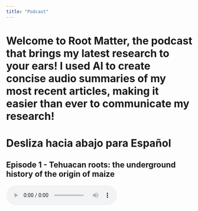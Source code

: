 ```yaml
---
title: "Podcast"
---
```


<head>
<script async src="https://www.googletagmanager.com/gtag/js?id=G-ERV5WXQZ44"></script>
<script>
  window.dataLayer = window.dataLayer || [];
  function gtag(){dataLayer.push(arguments);}
  gtag('js', new Date());

  gtag('config', 'G-ERV5WXQZ44');
</script>
</head> 

# Welcome to **Root Matter**, the podcast that brings my latest research to your ears! I used AI to create concise audio summaries of my most recent articles, making it easier than ever to communicate my research!
# Desliza hacia abajo para **Español**

##
## **Episode 1 - Tehuacan roots: the underground history of the origin of maize**

<audio controls>
  <source src="Episode1_English.wav" type="audio/wav">
  Your browser does not support the audio element.
</audio>

##
## **Episode 2 - Efficient roots: less nitrogen, more maize!**

<audio controls>
  <source src="Episode2_English.wav" type="audio/wav">
  Your browser does not support the audio element.
</audio>

##
## **Episode 3 - The Journey of Maize to Peru**

<audio controls>
  <source src="Episode3_English.wav" type="audio/wav">
  Your browser does not support the audio element.
</audio>

##
## **Episode 4 - The Power of Thick Roots: How Maize Cell Walls Fight Drought**

<audio controls>
  <source src="Episode4_English.wav" type="audio/wav">
  Your browser does not support the audio element.
</audio>

##
## **Episode 5 - Back to the future: simulations of the past to understand modern maize**

<audio controls>
  <source src="Episode5_English.wav" type="audio/wav">
  Your browser does not support the audio element.
</audio>

##
## **Episode 6 - The root cortex of the Poaceae: a diverse, dynamic, and dispensable tissue**

<audio controls>
  <source src="Episode6_English.wav" type="audio/wav">
  Your browser does not support the audio element.
</audio>

##
## **Episode 7 - Simulating Success Belowground: Engineering Maize Roots for Stress Adaptation**

<audio controls>
  <source src="Episode7_English.wav" type="audio/wav">
  Your browser does not support the audio element.
</audio>

## __________________________________________________________________
##
# Version en Español
##
# ¡Bienvenidos a **Raiz del Asunto**, el podcast que trae mis últimas investigaciones a tus oídos! ¡Usé Inteligencia Artificial para crear resúmenes de audio concisos de mis artículos más recientes, y con esto mejorar la comunicación de mi investigación!

##
## **Episodio 1 - Raíces de Tehuacán: La Historia Oculta del Maíz Antiguo**

<audio controls>
  <source src="Episode1_Espanol.wav" type="audio/wav">
  Your browser does not support the audio element.
</audio>

##
## **Episodio 2 - Raíces Eficientes: Menos Nitrógeno, Más Maíz!**

<audio controls>
  <source src="Episode2_Espanol.wav" type="audio/wav">
  Your browser does not support the audio element.
</audio>

##
## **Episodio 3 - La Travesía del Maíz hacia el Perú**

<audio controls>
  <source src="Episode3_Espanol.wav" type="audio/wav">
  Your browser does not support the audio element.
</audio>

##
## **Episodio 4 - El Poder de las Raíces Gruesas: las Paredes Celulares del Maíz ayudan contra la Sequía**

<audio controls>
  <source src="Episode4_Espanol.wav" type="audio/wav">
  Your browser does not support the audio element.
</audio>

##
## **Episodio 5 - Volver al futuro: simulaciones del pasado para entender el maiz moderno**

<audio controls>
  <source src="Episode5_Espanol.wav" type="audio/wav">
  Your browser does not support the audio element.
</audio>

##
## **Episodio 6 - El Córtex Radicular de Poaceae: Diverso, Dinámico y Prescindible**

<audio controls>
  <source src="Episode6_Espanol.wav" type="audio/wav">
  Your browser does not support the audio element.
</audio>

##
## **Episodio 7 - Simulando el Éxito Subterráneo: Diseñando Raíces de Maíz para Adaptarse al Estrés**

<audio controls>
  <source src="Episode7_Espanol.wav" type="audio/wav">
  Your browser does not support the audio element.
</audio>

<script>
document.addEventListener('DOMContentLoaded', function() {
  const audioPlayers = document.querySelectorAll('audio');

  audioPlayers.forEach(player => {
    // --- Helper para obtener el nombre del archivo de audio ---
    function getAudioSrc(p) {
      let src = 'Unknown Audio'; // Valor por defecto
      const sourceElement = p.querySelector('source');
      if (sourceElement && sourceElement.src) {
        const fullPath = sourceElement.src;
        // Extrae solo el nombre del archivo de la URL
        src = fullPath.substring(fullPath.lastIndexOf('/') + 1);
      }
      return src;
    }

    // --- Inicializar/resetear las banderas de progreso ---
    // Esto ayuda a asegurar que los eventos de progreso se envíen solo una vez  por hito por sesión de reproducción.
    function resetProgressFlags(p) {
      p._progressReached = { 
        q1: false, // 25%
        q2: false, // 50%
        q3: false, // 75%
        q4: false  // 100% (completado)
      };
    }
    resetProgressFlags(player); // Inicializa las banderas cuando la página carga

    // --- Evento: Cuando el audio comienza a reproducirse ('play') ---
    player.addEventListener('play', function() {
      const audioSrc = getAudioSrc(this);
      const pageTitle = document.title;

      // Envía el evento inicial de reproducción (como antes)
      gtag('event', 'audio_play', {
        'audio_title': audioSrc,
        'page_title': pageTitle
      });
      console.log('GA: audio_play - ' + audioSrc);

      // Si el audio se reproduce desde el principio (o muy cerca),
      // resetea las banderas de progreso para esta nueva sesión de escucha.
      if (this.currentTime < 1.5) { // Menos de 1.5 segundos se considera "desde el inicio"
        resetProgressFlags(this);
        console.log('Progress flags reset for: ' + audioSrc);
      }
    });

    // --- Evento: Mientras el audio se reproduce ('timeupdate') ---
    // Este evento se dispara repetidamente mientras el tiempo de reproducción cambia.
    player.addEventListener('timeupdate', function() {
      // Asegúrate de que la duración del audio esté disponible y sea un número válido
      if (!this.duration || !isFinite(this.duration)) {
        return; 
      }

      const audioSrc = getAudioSrc(this);
      const percentage = (this.currentTime / this.duration) * 100;

      // Hito del 25%
      if (percentage >= 25 && !this._progressReached.q1) {
        gtag('event', 'audio_progress', {
          'audio_title': audioSrc,
          'audio_percent_complete': 25
        });
        this._progressReached.q1 = true;
        console.log('GA: audio_progress 25% - ' + audioSrc);
      }
      // Hito del 50%
      if (percentage >= 50 && !this._progressReached.q2) {
        gtag('event', 'audio_progress', {
          'audio_title': audioSrc,
          'audio_percent_complete': 50
        });
        this._progressReached.q2 = true;
        console.log('GA: audio_progress 50% - ' + audioSrc);
      }
      // Hito del 75%
      if (percentage >= 75 && !this._progressReached.q3) {
        gtag('event', 'audio_progress', {
          'audio_title': audioSrc,
          'audio_percent_complete': 75
        });
        this._progressReached.q3 = true;
        console.log('GA: audio_progress 75% - ' + audioSrc);
      }
      // (El 100% se maneja con el evento 'ended' para mayor precisión)
    });

    // --- Evento: Cuando el audio termina de reproducirse ('ended') ---
    player.addEventListener('ended', function() {
      const audioSrc = getAudioSrc(this);

      // Hito del 100% (completado)
      if (!this._progressReached.q4) { // Enviar solo si no se ha enviado antes
        gtag('event', 'audio_progress', {
          'audio_title': audioSrc,
          'audio_percent_complete': 100
        });
        this._progressReached.q4 = true;
        console.log('GA: audio_progress 100% (ended) - ' + audioSrc);
      }
      // Resetea las banderas para una posible nueva reproducción del mismo audio
      resetProgressFlags(this);
    });

    // --- Opcional: Manejar pausas (para depuración o lógica avanzada) ---
    // player.addEventListener('pause', function() {
    //   const audioSrc = getAudioSrc(this);
    //   console.log('Audio paused: ' + audioSrc + ' at ' + this.currentTime.toFixed(1) + 's');
    // });
  });
});
</script>